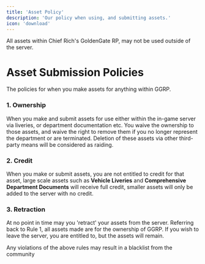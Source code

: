 ```yaml
---
title: 'Asset Policy'
description: 'Our policy when using, and submitting assets.'
icon: 'download'
---
```


<Note>All assets within Chief Rich's GoldenGate RP, may not be used outside of the server.</Note>

# Asset Submission Policies
The policies for when you make assets for anything within GGRP.

### 1. Ownership
When you make and submit assets for use either within the in-game server via liveries, or department documentation etc. You waive the ownership to those assets, and waive the right to remove them if you no longer represent the department or are terminated. Deletion of these assets via other third-party means will be considered as raiding.

### 2. Credit
When you make or submit assets, you are not entitled to credit for that asset, large scale assets such as **<Tooltip tip="This does not include trailers.">Vehicle Liveries</Tooltip>**
 and **Comprehensive Department Documents** will receive full credit, smaller assets will only be added to the server with no credit.

### 3. Retraction
At no point in time may you 'retract' your assets from the server. Referring back to Rule 1, all assets made are for the ownership of GGRP. If you wish to leave the server, you are entitled to, but the assets will remain.

<Warning>Any violations of the above rules may result in a blacklist from the community</Warning>
